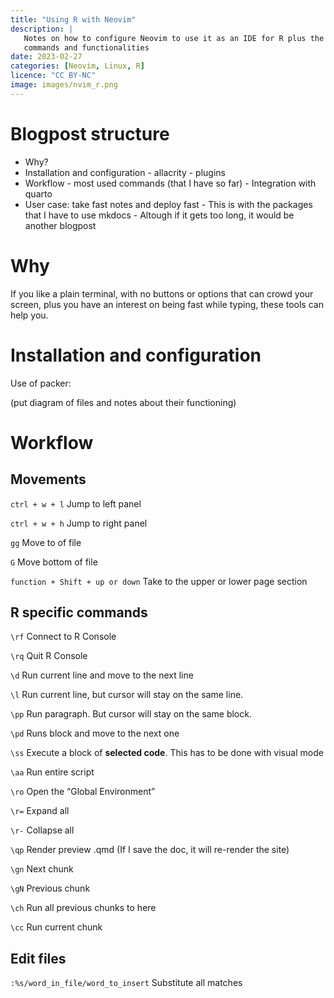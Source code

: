 ```yaml
---
title: "Using R with Neovim"
description: |
   Notes on how to configure Neovim to use it as an IDE for R plus the most used
   commands and functionalities
date: 2023-02-27
categories: [Neovim, Linux, R]
licence: "CC BY-NC"
image: images/nvim_r.png
---
```


# Blogpost structure
        
 - Why?
 - Installation and configuration
        - allacrity
        - plugins
 - Workflow
        - most used commands (that I have so far)
        - Integration with quarto
 - User case: take fast notes and deploy fast
        - This is with the packages that I have to use mkdocs
        - Altough if it gets too long, it would be another blogpost
        

# Why

If you like a plain terminal, with no buttons or options that can crowd your
screen, plus you have an interest on being fast while typing, these tools can
help you.

# Installation and configuration

Use of packer:

(put diagram of files and notes about their functioning)

# Workflow

## Movements

`ctrl + w + l` Jump to left panel

`ctrl + w + h` Jump to right panel

`gg` Move to of file

`G` Move bottom of file

`function + Shift + up or down` Take to the upper or lower page section

## R specific commands

`\rf` Connect to R Console

`\rq` Quit R Console

`\d`  Run current line and move to the next line

`\l` Run current line, but cursor will stay on the same line.

`\pp` Run paragraph. But cursor will stay on the same block.

`\pd` Runs block and move to the next one

`\ss` Execute a block of **selected code**. This has to be done with visual mode

`\aa` Run entire script

`\ro` Open the "Global Environment"

`\r=` Expand all

`\r-` Collapse all

`\qp` Render preview .qmd (If I save the doc, it will re-render the site)

`\gn` Next chunk

`\gN` Previous chunk

`\ch` Run all previous chunks to here

`\cc` Run current chunk


## Edit files

`:%s/word_in_file/word_to_insert` Substitute all matches







